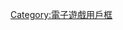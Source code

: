{{Userbox
  |border-c = #000000
  |border-s = 1
  |id-c     = #000000
  |id-s     = 12
  |id-fc    = #003399
  |info-s   = 10
  |info-fc  = #800000
  |id       = [[File:Grand Theft Auto logo series.svg|54px]]
  |info     = 這個用戶喜歡玩'''[[俠盜獵車手系列|俠盜獵車手]]'''系列遊戲。
}}<includeonly>[[Category:喜歡玩俠盜獵車手系列遊戲的維基人|{{PAGENAME}}]]</includeonly><noinclude>

{{DEFAULTSORT:Grand Theft Auto}}
[[Category:喜歡玩俠盜獵車手系列遊戲的維基人| ]]
[[Category:電子遊戲用戶框]]
</noinclude>